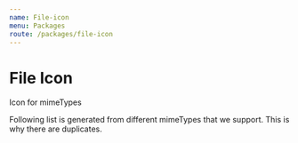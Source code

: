 ```yaml
---
name: File-icon
menu: Packages
route: /packages/file-icon
---
```



# File Icon

<PackageMetadata pkg={pkg}/>

Icon for mimeTypes

Following list is generated from different mimeTypes that we support. This is why there are duplicates.

<Playground>
    <IconList/>
</Playground>


